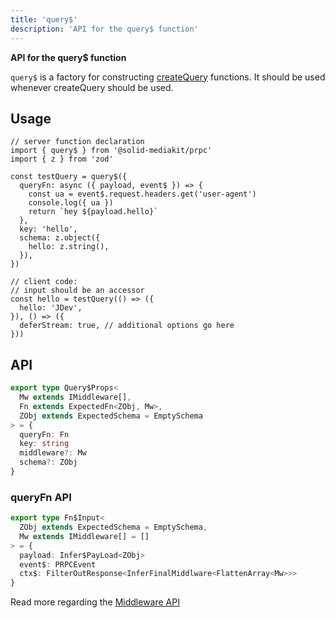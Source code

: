 ```yaml
---
title: 'query$'
description: 'API for the query$ function'
---
```


**API for the query$ function**

`query$` is a factory for constructing [createQuery](https://tanstack.com/query/latest/docs/framework/solid/reference/createQuery) functions. It should be used whenever createQuery should be used.

## Usage

```tsx
// server function declaration
import { query$ } from '@solid-mediakit/prpc'
import { z } from 'zod'

const testQuery = query$({
  queryFn: async ({ payload, event$ }) => {
    const ua = event$.request.headers.get('user-agent')
    console.log({ ua })
    return `hey ${payload.hello}`
  },
  key: 'hello',
  schema: z.object({
    hello: z.string(),
  }),
})

// client code:
// input should be an accessor
const hello = testQuery(() => ({
  hello: 'JDev',
}), () => ({
  deferStream: true, // additional options go here
}))
```

## API

```ts
export type Query$Props<
  Mw extends IMiddleware[],
  Fn extends ExpectedFn<ZObj, Mw>,
  ZObj extends ExpectedSchema = EmptySchema
> = {
  queryFn: Fn
  key: string
  middleware?: Mw
  schema?: ZObj
}
```

### queryFn API

```ts
export type Fn$Input<
  ZObj extends ExpectedSchema = EmptySchema,
  Mw extends IMiddleware[] = []
> = {
  payload: Infer$PayLoad<ZObj>
  event$: PRPCEvent
  ctx$: FilterOutResponse<InferFinalMiddlware<FlattenArray<Mw>>>
}
```

Read more regarding the [Middleware API](/prpc/middleware)
